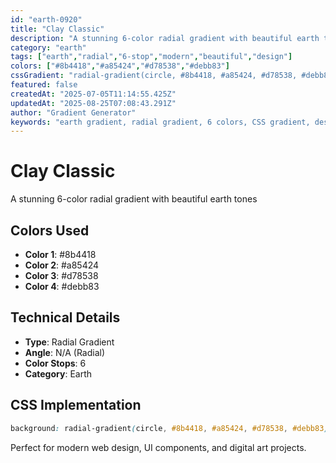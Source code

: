 ```yaml
---
id: "earth-0920"
title: "Clay Classic"
description: "A stunning 6-color radial gradient with beautiful earth tones"
category: "earth"
tags: ["earth","radial","6-stop","modern","beautiful","design"]
colors: ["#8b4418","#a85424","#d78538","#debb83"]
cssGradient: "radial-gradient(circle, #8b4418, #a85424, #d78538, #debb83)"
featured: false
createdAt: "2025-07-05T11:14:55.425Z"
updatedAt: "2025-08-25T07:08:43.291Z"
author: "Gradient Generator"
keywords: "earth gradient, radial gradient, 6 colors, CSS gradient, design, #8b4418, #a85424, #d78538, #debb83"
---
```


# Clay Classic

A stunning 6-color radial gradient with beautiful earth tones

## Colors Used
- **Color 1**: #8b4418
- **Color 2**: #a85424
- **Color 3**: #d78538
- **Color 4**: #debb83

## Technical Details
- **Type**: Radial Gradient
- **Angle**: N/A (Radial)
- **Color Stops**: 6
- **Category**: Earth

## CSS Implementation
```css
background: radial-gradient(circle, #8b4418, #a85424, #d78538, #debb83);
```

Perfect for modern web design, UI components, and digital art projects.
